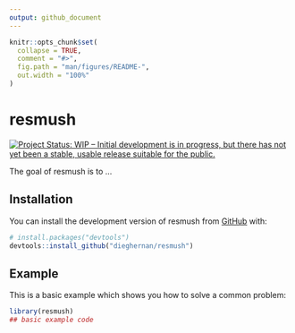 ```yaml
---
output: github_document
---
```


<!-- README.md is generated from README.Rmd. Please edit that file -->

```r
knitr::opts_chunk$set(
  collapse = TRUE,
  comment = "#>",
  fig.path = "man/figures/README-",
  out.width = "100%"
)
```

# resmush

<!-- badges: start -->

[![Project Status: WIP – Initial development is in progress, but there has not
yet been a stable, usable release suitable for the
public.](https://www.repostatus.org/badges/latest/wip.svg)](https://www.repostatus.org/#wip)

<!-- badges: end -->

The goal of resmush is to ...

## Installation

You can install the development version of resmush from
[GitHub](https://github.com/) with:

``` r
# install.packages("devtools")
devtools::install_github("dieghernan/resmush")
```

## Example

This is a basic example which shows you how to solve a common problem:

```r
library(resmush)
## basic example code
```
